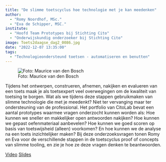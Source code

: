 ```yaml
---
title: "De slimme toetscyclus hoe technologie met je kan meedenken"
author:
  - "Romy Noordhof, MSc."
  - "Eva de Schipper, MSC."
institute: 
  - "Hoofd Team Prototypes bij Stichting Cito"
  - "Onderwijskundig onderzoeker bij Stichting Cito" 
image: Toets2daagse_dag2_0086.jpg
date: "2022-12-07 13:35:00"
tags: 
  - "Technologieondersteund toetsen - automatiseren en benutten"
---
```


::: {.column-margin}
![Foto: Maurice van den Bosch](Toets2daagse_dag2_0086.jpg)
:::

Tijdens het ontwerpen, construeren, afnemen, nakijken en evalueren van een toets maak je als toetsexpert veel overwegingen om de kwaliteit van toetsing te borgen. Wat als we tijdens deze stappen gebruikmaken van slimme technologie die met je meedenkt? Niet ter vervanging maar ter ondersteuning van de professional. Het portfolio van CitoLab bevat een aantal prototypes waarmee vragen onderzocht kunnen worden als: Hoe kunnen we sneller en makkelijker open antwoorden nakijken? Hoe kunnen we gepast oefenmateriaal aanbevelen? Hoe kunnen we goed scoren op basis van toetswijsheid (alleen) voorkomen? En hoe kunnen we de analyse na een toets inzichtelijker maken? Bij deze onderzoeksvragen tonen Romy en Eva voor de verschillende stappen in de toetscyclus proof of concepts van slimme tooling, en zie je hoe ze deze vragen denken te beantwoorden.


[Video](https://tilburguniversity.cloud.panopto.eu/Panopto/Pages/Viewer.aspx?id=1403ad31-ecd5-4cab-8d06-af6a010eea3c){.btn .btn-primary}
[Slides](https://tilburguniversity.cloud.panopto.eu/Panopto/Pages/Viewer.aspx?id=1403ad31-ecd5-4cab-8d06-af6a010eea3c){.btn .btn-primary}
